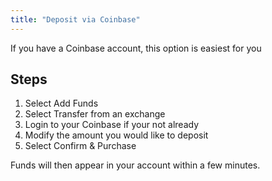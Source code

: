 ```yaml
---
title: "Deposit via Coinbase"
---
```


If you have a Coinbase account, this option is easiest for you

## Steps

1. Select Add Funds
2. Select Transfer from an exchange
3. Login to your Coinbase if your not already
4. Modify the amount you would like to deposit
5. Select Confirm & Purchase

Funds will then appear in your account within a few minutes.